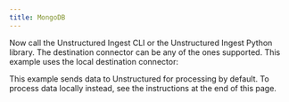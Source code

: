 ```yaml
---
title: MongoDB
---
```



<NewDocument />


<SharedContentMongoDB/>

Now call the Unstructured Ingest CLI or the Unstructured Ingest Python library. The destination connector can be any of the ones supported. This example uses the local destination connector:

This example sends data to Unstructured for processing by default. To process data locally instead, see the instructions at the end of this page.


<CodeGroup>
  <MongoDBSh />
  <MongoDBPyV2 />
</CodeGroup>


<SharedPartitionByAPIOSS/>


